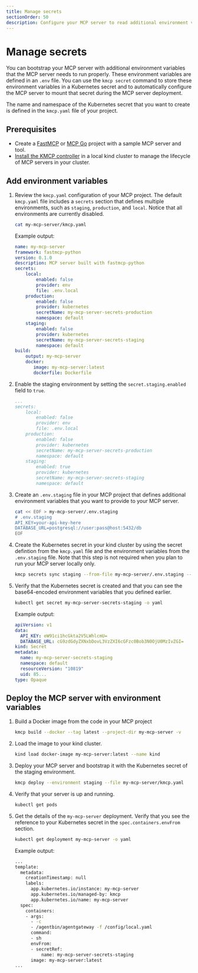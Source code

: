 ```yaml
---
title: Manage secrets
sectionOrder: 50
description: Configure your MCP server to read additional environment variables from a Kubernetes secret. 
---
```


# Manage secrets

You can bootstrap your MCP server with additional environment variables that the MCP server needs to run properly. These environment variables are defined in an `.env` file. You can use the `kmcp secret` command to store these environment variables in a Kubernetes secret and to automatically configure the MCP server to mount that secret during the MCP server deployment. 

The name and namespace of the Kubernetes secret that you want to create is defined in the `kmcp.yaml` file of your project. 

## Prerequisites

- Create a [FastMCP](/docs/kmcp/develop/fastmcp-python) or [MCP Go](/docs/kmcp/develop/mcp-go) project with a sample MCP server and tool. 
- [Install the KMCP controller](/docs/kmcp/deploy/server) in a local kind cluster to manage the lifecycle of MCP servers in your cluster. 

## Add environment variables

1. Review the `kmcp.yaml` configuration of your MCP project. The default `kmcp.yaml` file includes a `secrets` section that defines multiple environments, such as `staging`, `production`, and `local`. Notice that all environments are currently disabled. 
   ```sh
   cat my-mcp-server/kmcp.yaml
   ```
   
   Example output:
   ```yaml
   name: my-mcp-server
   framework: fastmcp-python
   version: 0.1.0
   description: MCP server built with fastmcp-python
   secrets:
       local:
           enabled: false
           provider: env
           file: .env.local
       production:
           enabled: false
           provider: kubernetes
           secretName: my-mcp-server-secrets-production
           namespace: default
       staging:
           enabled: false
           provider: kubernetes
           secretName: my-mcp-server-secrets-staging
           namespace: default
   build:
       output: my-mcp-server
       docker:
          image: my-mcp-server:latest
          dockerfile: Dockerfile
   ```

2. Enable the staging environment by setting the `secret.staging.enabled` field to `true`. 
   ```yaml
   ...
   secrets:
       local:
           enabled: false
           provider: env
           file: .env.local
       production:
           enabled: false
           provider: kubernetes
           secretName: my-mcp-server-secrets-production
           namespace: default
       staging:
           enabled: true
           provider: kubernetes
           secretName: my-mcp-server-secrets-staging
           namespace: default
   ```

3. Create an `.env.staging` file in your MCP project that defines additional environment variables that you want to provide to your MCP server. 
   ```sh
   cat << EOF > my-mcp-server/.env.staging
   # .env.staging
   API_KEY=your-api-key-here
   DATABASE_URL=postgresql://user:pass@host:5432/db
   EOF
   ```

4. Create the Kubernetes secret in your kind cluster by using the secret defintion from the `kmcp.yaml` file and the environment variables from the `.env.staging` file. Note that this step is not required when you plan to run your MCP server locally only. 
   ```sh
   kmcp secrets sync staging --from-file my-mcp-server/.env.staging --project-dir my-mcp-server
   ```

5. Verify that the Kubernetes secret is created and that you can see the base64-encoded environment variables that you defined earlier. 
   ```sh
   kubectl get secret my-mcp-server-secrets-staging -o yaml
   ```
   
   Example output: 
   ```yaml
   apiVersion: v1
   data:
     API_KEY: eW91ci1hcGkta2V5LWhlcmU=
     DATABASE_URL: cG9zdGdyZXNxbDovL3VzZXI6cGFzc0Bob3N0OjU0MzIvZGI=
   kind: Secret
   metadata:
     name: my-mcp-server-secrets-staging
     namespace: default
     resourceVersion: "10819"
     uid: 85...
   type: Opaque
   ```
   
## Deploy the MCP server with environment variables

1. Build a Docker image from the code in your MCP project
   ```sh
   kmcp build --docker --tag latest --project-dir my-mcp-server -v
   ```

2. Load the image to your kind cluster. 
   ```sh
   kind load docker-image my-mcp-server:latest --name kind 
   ```

3. Deploy your MCP server and bootstrap it with the Kubernetes secret of the staging environment. 
   ```sh
   kmcp deploy --environment staging --file my-mcp-server/kmcp.yaml
   ```

4. Verify that your server is up and running. 
   ```sh
   kubectl get pods
   ```

5. Get the details of the `my-mcp-server` deployment. Verify that you see the reference to your Kubernetes secret in the `spec.containers.envFrom` section. 
   ```sh
   kubectl get deployment my-mcp-server -o yaml
   ```
   
   Example output: 
   ```sh
   ...
   template:
     metadata:
       creationTimestamp: null
       labels:
         app.kubernetes.io/instance: my-mcp-server
         app.kubernetes.io/managed-by: kmcp
         app.kubernetes.io/name: my-mcp-server
     spec:
       containers:
       - args:
         - -c
         - /agentbin/agentgateway -f /config/local.yaml
         command:
         - sh
         envFrom:
         - secretRef:
             name: my-mcp-server-secrets-staging
         image: my-mcp-server:latest
   ...
   ```


